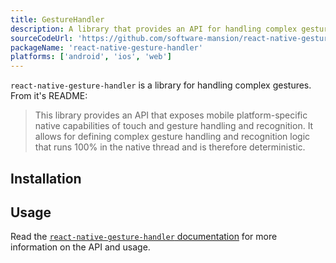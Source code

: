 ```yaml
---
title: GestureHandler
description: A library that provides an API for handling complex gestures.
sourceCodeUrl: 'https://github.com/software-mansion/react-native-gesture-handler'
packageName: 'react-native-gesture-handler'
platforms: ['android', 'ios', 'web']
---
```



`react-native-gesture-handler` is a library for handling complex gestures. From it's README:

> This library provides an API that exposes mobile platform-specific native capabilities of touch and gesture handling and recognition. It allows for defining complex gesture handling and recognition logic that runs 100% in the native thread and is therefore deterministic.

## Installation

<APIInstallSection href="https://docs.swmansion.com/react-native-gesture-handler/docs/" />

## Usage

Read the [`react-native-gesture-handler` documentation](https://docs.swmansion.com/react-native-gesture-handler/) for more information on the API and usage.
